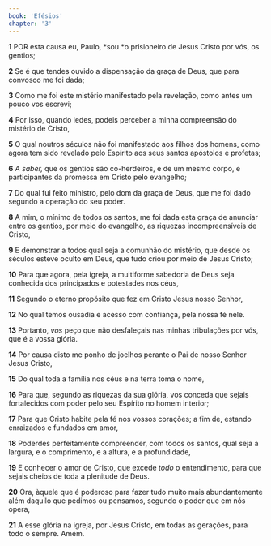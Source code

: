 ```yaml
---
book: 'Efésios'
chapter: '3'
---
```


**1** POR esta causa eu, Paulo, *sou *o prisioneiro de Jesus Cristo por vós, os gentios;

**2** Se é que tendes ouvido a dispensação da graça de Deus, que para convosco me foi dada;

**3** Como me foi este mistério manifestado pela revelação, como antes um pouco vos escrevi;

**4** Por isso, quando ledes, podeis perceber a minha compreensão do mistério de Cristo,

**5** O qual noutros séculos não foi manifestado aos filhos dos homens, como agora tem sido revelado pelo Espírito aos seus santos apóstolos e profetas;

**6** _A saber,_ que os gentios são co-herdeiros, e de um mesmo corpo, e participantes da promessa em Cristo pelo evangelho;

**7** Do qual fui feito ministro, pelo dom da graça de Deus, que me foi dado segundo a operação do seu poder.

**8** A mim, o mínimo de todos os santos, me foi dada esta graça de anunciar entre os gentios, por meio do evangelho, as riquezas incompreensíveis de Cristo,

**9** E demonstrar a todos qual seja a comunhão do mistério, que desde os séculos esteve oculto em Deus, que tudo criou por meio de Jesus Cristo;

**10** Para que agora, pela igreja, a multiforme sabedoria de Deus seja conhecida dos principados e potestades nos céus,

**11** Segundo o eterno propósito que fez em Cristo Jesus nosso Senhor,

**12** No qual temos ousadia e acesso com confiança, pela nossa fé nele.

**13** Portanto, _vos_ peço que não desfaleçais nas minhas tribulações por vós, que é a vossa glória.

**14** Por causa disto me ponho de joelhos perante o Pai de nosso Senhor Jesus Cristo,

**15** Do qual toda a família nos céus e na terra toma o nome,

**16** Para que, segundo as riquezas da sua glória, vos conceda que sejais fortalecidos com poder pelo seu Espírito no homem interior;

**17** Para que Cristo habite pela fé nos vossos corações; a fim de, estando enraizados e fundados em amor,

**18** Poderdes perfeitamente compreender, com todos os santos, qual seja a largura, e o comprimento, e a altura, e a profundidade,

**19** E conhecer o amor de Cristo, que excede _todo_ o entendimento, para que sejais cheios de toda a plenitude de Deus.

**20** Ora, àquele que é poderoso para fazer tudo muito mais abundantemente além daquilo que pedimos ou pensamos, segundo o poder que em nós opera,

**21** A esse glória na igreja, por Jesus Cristo, em todas as gerações, para todo o sempre. Amém.
